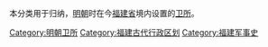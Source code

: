 本分类用于归纳，[[明朝|明朝]]时在今[[福建省|福建省]]境内设置的[[卫所|卫所]]。
[[Category:明朝卫所|Category:明朝卫所]]
[[Category:福建古代行政区划|Category:福建古代行政区划]]
[[Category:福建军事史|Category:福建军事史]]